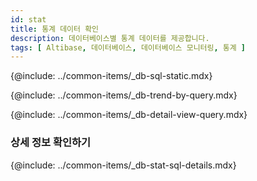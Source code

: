 ```yaml
---
id: stat
title: 통계 데이터 확인
description: 데이터베이스별 통계 데이터를 제공합니다.
tags: [ Altibase, 데이터베이스, 데이터베이스 모니터링, 통계 ]
---
```



{@include: ../common-items/_db-sql-static.mdx}

{@include: ../common-items/_db-trend-by-query.mdx}  

{@include: ../common-items/_db-detail-view-query.mdx}  

### 상세 정보 확인하기

{@include: ../common-items/_db-stat-sql-details.mdx}

<!-- mysql, mariadb, CUBRID 지원 -->
<!-- {@include: ../common-items/_db-database-size.mdx} -->

<!-- oracle, tibero, CUBRID -->
<!-- {@include: ../common-items/_db-tablespace-size.mdx}-->

<!-- oracle, tibero -->
<!-- {@include: ../common-items/_db-sga-size.mdx} -->